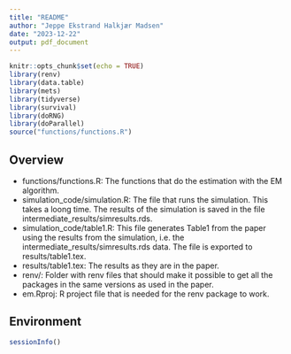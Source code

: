 ```yaml
---
title: "README"
author: "Jeppe Ekstrand Halkjær Madsen"
date: "2023-12-22"
output: pdf_document
---
```


```r
knitr::opts_chunk$set(echo = TRUE)
library(renv)
library(data.table)
library(mets)
library(tidyverse)
library(survival)
library(doRNG)
library(doParallel)
source("functions/functions.R")
```

## Overview
- functions/functions.R: The functions that do the estimation with the EM algorithm.
- simulation_code/simulation.R: The file that runs the simulation. This takes a loong time.
The results of the simulation is saved in the file intermediate_results/simresults.rds.
- simulation_code/table1.R: This file generates Table1 from the paper using the 
results from the simulation, i.e. the intermediate_results/simresults.rds data. 
The file is exported to results/table1.tex.
- results/table1.tex: The results as they are in the paper.
- renv/: Folder with renv files that should make it possible to get all the packages in the 
same versions as used in the paper. 
- em.Rproj: R project file that is needed for the renv package to work. 

## Environment
```r
sessionInfo()
```
